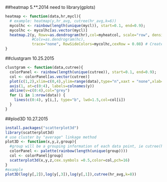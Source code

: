 ##heatmap 5.**.2014
need to library(gplots)
```r
heatmap <- function(data,hr,mycl){
  # example: heatmap(y,hr_avg, cutree(hr_avg,k=6))
  mycolhc <- rainbow(length(unique(mycl)), start=0.1, end=0.9); 
  mycolhc <- mycolhc[as.vector(mycl)] 
  heatmap.2(y, Rowv=as.dendrogram(hr),col=myheatcol, scale="row", density.info="none",  
            #Colv=as.dendrogram(hc),
            trace="none", RowSideColors=mycolhc,cexRow = 0.08) # Creates heatmap for entire data set where the obtained clusters are indicated in the color bar.
}
```
##clustgram 10.25.2015
```r
clustgram <- function(data,cutree){
  colorPanel <- rainbow(length(unique(cutree)), start=0.1, end=0.9); 
  col <- colorPanel[as.vector(cutree)] 
  plot(c(1,2),xlim=c(0,4),ylim=range(data),type="n",xaxt = "none",xlab="experiment",ylab="Normalized RNA-seq")
  axis(1, at=c(0:4), labels=colnames(y))
  abline(v=c(0:4),col="grey")
  for (i in 1:nrow(data)) {
    lines(c(0:4), y[i,], type="b", lwd=1.5,col=col[i])
  }
}
```
##plod3D 10.27.2015
```r
install.packages("scatterplot3d")
library(scatterplot3d)
# use cluster by "average" linkage method
plot3D <- function(x,y,z,group){
  #group will be a grouping information of each data point, ie cutree(hr)
  colorPanel <- palette(rainbow(length(unique(group))))
  col <- colorPanel[group]
  scatterplot3d(x,y,z,cex.symbols =0.5,color=col,pch=16)
}
#example
plot3D(log(y[,2]),log(y[,3]),log(y[,1]),cutree(hr_avg,k=8))
```
